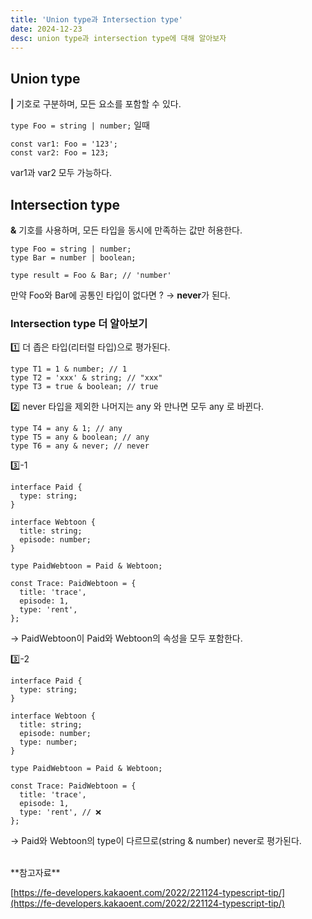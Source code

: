 ```yaml
---
title: 'Union type과 Intersection type'
date: 2024-12-23
desc: union type과 intersection type에 대해 알아보자
---
```


## Union type

**|** 기호로 구분하며, 모든 요소를 포함할 수 있다.

`type Foo = string | number;` 일때

```tsx
const var1: Foo = '123';
const var2: Foo = 123;
```

var1과 var2 모두 가능하다.

## Intersection type

**&** 기호를 사용하며, 모든 타입을 동시에 만족하는 값만 허용한다.

```tsx
type Foo = string | number;
type Bar = number | boolean;

type result = Foo & Bar; // 'number'
```

만약 Foo와 Bar에 공통인 타입이 없다면 ? → **never**가 된다.

### Intersection type 더 알아보기

1️⃣ 더 좁은 타입(리터럴 타입)으로 평가된다.

```tsx
type T1 = 1 & number; // 1
type T2 = 'xxx' & string; // "xxx"
type T3 = true & boolean; // true
```

2️⃣ never 타입을 제외한 나머지는 any 와 만나면 모두 any 로 바뀐다.

```tsx
type T4 = any & 1; // any
type T5 = any & boolean; // any
type T6 = any & never; // never
```

3️⃣-1

```tsx
interface Paid {
  type: string;
}

interface Webtoon {
  title: string;
  episode: number;
}

type PaidWebtoon = Paid & Webtoon;

const Trace: PaidWebtoon = {
  title: 'trace',
  episode: 1,
  type: 'rent',
};
```

-> PaidWebtoon이 Paid와 Webtoon의 속성을 모두 포함한다.

3️⃣-2

```tsx
interface Paid {
  type: string;
}

interface Webtoon {
  title: string;
  episode: number;
  type: number;
}

type PaidWebtoon = Paid & Webtoon;

const Trace: PaidWebtoon = {
  title: 'trace',
  episode: 1,
  type: 'rent', // ❌
};
```

-> Paid와 Webtoon의 type이 다르므로(string & number) never로 평가된다.

<br />
**참고자료**

[https://fe-developers.kakaoent.com/2022/221124-typescript-tip/](https://fe-developers.kakaoent.com/2022/221124-typescript-tip/)
